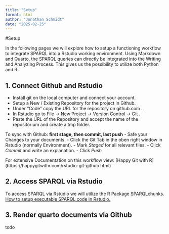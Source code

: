 ```yaml
---
title: "Setup"
format: html
author: "Jonathan Schmidt"
date: "2025-02-25"
---
```


#Setup

In the following pages we will explore how to setup a functioning workflow to integrate SPARQL into a Rstudio working environment. Using Markdown and Quarto, the SPARQL queries can directly be integrated into the Writing and Analyzing Process. This gives us the possibility to utilize both Python and R. 

## 1. Connect Github and Rstudio

- Install git on the local computer and connect your account.
- Setup a New / Existing Repository for the project in Github.
- Under "Code" copy the URL for the repository on github.com .
- In Rstudio go to File -> New Project -> Version Control -> Git .
- Paste the URL of the Repository and accept the name of the repositorium and create a tmp folder.

To sync with Github:
**first stage, then commit, last push**
- Safe your Changes to your documents.
- Click the Git Tab in the oben right window in Rstudio (normally Environment).
- Mark *Staged* for all relevant files.
- Click *Commit* and write an explanation.
- Click *Push*


For extensive Documentation on this workflow view: 
[Happy Git with R] (https://happygitwithr.com/rstudio-git-github.html)

## 2. Access SPARQL via Rstudio

To access SPARQL via Rstudio we will utilize the R Package SPARQLchunks. [How to setup executable SPARQL code in Rstudio.](Setup-SPARQL.qmd)

## 3. Render quarto documents via Github

todo
